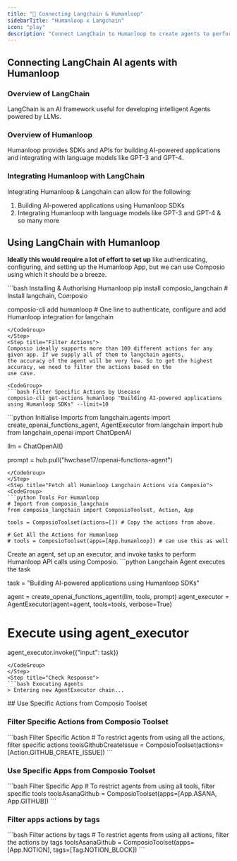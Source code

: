 ```yaml
---
title: "🚀 Connecting Langchain & Humanloop"
sidebarTitle: "Humanloop x Langchain"
icon: "play"
description: "Connect LangChain to Humanloop to create agents to perform tasks using natural language"
---
```


## Connecting LangChain AI agents with Humanloop

### Overview of LangChain

LangChain is an AI framework useful for developing intelligent Agents powered by LLMs.

### Overview of Humanloop

Humanloop provides SDKs and APIs for building AI-powered applications and integrating with language models like GPT-3 and GPT-4.

### Integrating Humanloop with LangChain

Integrating Humanloop & Langchain can allow for the following:

1. Building AI-powered applications using Humanloop SDKs
2. Integrating Humanloop with language models like GPT-3 and GPT-4
& so many more

## Using LangChain with Humanloop

<Steps>
<Step title="Setting Up the Environment">

**Ideally this would require a lot of effort to set up** like authenticating, configuring, and setting up the Humanloop App, but we can use Composio using which it should be a breeze.

<CodeGroup>
```bash Installing & Authorising Humanloop
pip install composio_langchain # Install langchain, Composio 

composio-cli add humanloop # One line to authenticate, configure and add Humanloop integration for langchain
```
</CodeGroup>
</Step>
<Step title="Filter Actions">
Composio ideally supports more than 100 different actions for any given app. If we supply all of them to langchain agents, 
the accuracy of the agent will be very low. So to get the highest accuracy, we need to filter the actions based on the 
use case.

<CodeGroup>
```bash Filter Specific Actions by Usecase
composio-cli get-actions humanloop "Building AI-powered applications using Humanloop SDKs" --limit=10
```
</CodeGroup>

</Step>
<Step title="Import Base Packages">

<CodeGroup>
```python Initialise Imports
from langchain.agents import create_openai_functions_agent, AgentExecutor
from langchain import hub
from langchain_openai import ChatOpenAI


llm = ChatOpenAI()

prompt = hub.pull("hwchase17/openai-functions-agent")
```
</CodeGroup>
</Step>
<Step title="Fetch all Humanloop Langchain Actions via Composio">
<CodeGroup>
```python Tools For Humanloop
# Import from composio_langchain
from composio_langchain import ComposioToolset, Action, App

tools = ComposioToolset(actions=[]) # Copy the actions from above. 

# Get All the Actions for Humanloop
# tools = ComposioToolset(apps=[App.humanloop]) # can use this as well
```
</CodeGroup>
</Step>
<Step title="Execute the Agent">
Create an agent, set up an executor, and invoke tasks to perform Humanloop API calls using Composio. 
<CodeGroup>
```python Langchain Agent executes the task

task = "Building AI-powered applications using Humanloop SDKs"

agent = create_openai_functions_agent(llm, tools, prompt)
agent_executor = AgentExecutor(agent=agent, tools=tools, verbose=True)

# Execute using agent_executor
agent_executor.invoke({"input": task})
```
</CodeGroup>
</Step>
<Step title="Check Response">
```bash Executing Agents
> Entering new AgentExecutor chain...
```
</Step>
</Steps>
## Use Specific Actions from Composio Toolset

### Filter Specific Actions from Composio Toolset

<CodeGroup>
```bash Filter Specific Action
# To restrict agents from using all the actions, filter specific actions
toolsGithubCreateIssue = ComposioToolset(actions=[Action.GITHUB_CREATE_ISSUE])
```
</CodeGroup>

### Use Specific Apps from Composio Toolset
<CodeGroup>
```bash Filter Specific App
# To restrict agents from using all tools, filter specific tools
toolsAsanaGithub = ComposioToolset(apps=[App.ASANA, App.GITHUB])
```
</CodeGroup>

### Filter apps actions by tags 
<CodeGroup>
```bash Filter actions by tags
# To restrict agents from using all actions, filter the actions by tags
toolsAsanaGithub = ComposioToolset(apps=[App.NOTION], tags=[Tag.NOTION_BLOCK])
```
</CodeGroup>

